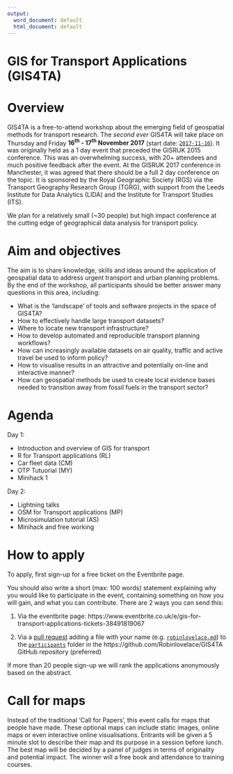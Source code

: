 ```yaml
---
output:
  word_document: default
  html_document: default
---
```

# GIS for Transport Applications (GIS4TA)

# Overview

GIS4TA is a free-to-attend workshop about the emerging field of geospatial methods for transport research.
The *second ever* GIS4TA will take place on Thursday and Friday **16^th^ - 17^th^ November 2017** (start date: [`2017-11-16`](https://jsfiddle.net/zygs3rLn/)).
It was originally held as a 1 day event that preceded the GISRUK 2015 conference.
This was an overwhelming success, with 20+ attendees and much positive feedback after the event.
At the GISRUK 2017 conference in Manchester, it was agreed that there should be a full 2 day conference on the topic.
It is sponsored by the Royal Geographic Society (RGS) via the Transport Geography Research Group (TGRG), with support from the Leeds Institute for Data Analytics (LIDA) and the Institute for Transport Studies (ITS).

We plan for a relatively small (~30 people) but high impact conference at the cutting edge of geographical data analysis for transport policy.

# Aim and objectives

 The aim is to share knowledge, skills and ideas around the application of geospatial data to address urgent transport and urban planning problems.
By the end of the workshop, all participants should be better answer many questions in this area, including:

- What is the 'landscape' of tools and software projects in the space of GIS4TA?
- How to effectively handle large transport datasets?
- Where to locate new transport infrastructure? 
- How to develop automated and reproducible transport planning workflows?
- How can increasingly available datasets on air quality, traffic and active travel be used to inform policy?
- How to visualise results in an attractive and potentially on-line and interactive manner?
- How can geospatial methods be used to create local evidence bases needed to transition away from fossil fuels in the transport sector?

# Agenda

Day 1:

- Introduction and overview of GIS for transport
- R for Transport applications (RL)
- Car fleet data (CM)
- OTP Tutuorial (MY)
- Minihack 1

Day 2:

- Lightning talks
- OSM for Transport applications (MP)
- Microsimulation tutorial (AS)
- Minihack and free working


# How to apply

To apply, first sign-up for a free ticket on the Eventbrite page.

You should also write a short (max: 100 words) statement explaining why you would like to participate in the event, containing something on how you will gain, and what you can contribute.
There are 2 ways you can send this:

1. Via the eventbrite page: https://www.eventbrite.co.uk/e/gis-for-transport-applications-tickets-38491819067

1. Via a [pull request](https://help.github.com/articles/about-pull-requests/) adding a file with your name (e.g. [`robinlovelace.md`](https://github.com/Robinlovelace/GIS4TA/blob/master/participants/robinlovelace.md)) to the [`participants`](https://github.com/Robinlovelace/GIS4TA/tree/master/participants) folder in the https://github.com/Robinlovelace/GIS4TA GitHub repository (preferred)

If more than 20 people sign-up we will rank the applications anonymously based on the abstract.

# Call for maps

Instead of the traditional 'Call for Papers', this event calls for maps that people have made. 
These optional maps can include static images, online maps or even interactive online visualisations. Entrants will be given a 5 minute slot to describe their map and its purpose in a session before lunch.
The best map will be decided by a panel of judges in terms of originality and potential impact.
The winner will a free book and attendance to training courses.
